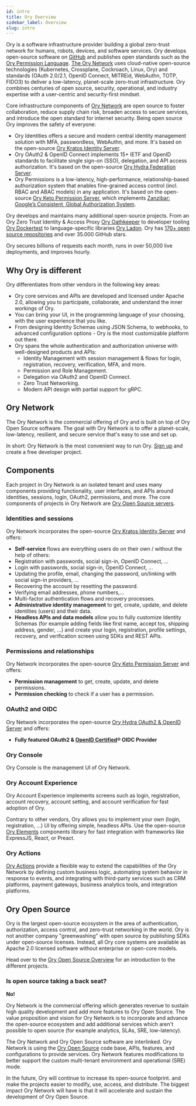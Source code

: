 ```yaml
---
id: intro
title: Ory Overview
sidebar_label: Overview
slug: intro
---
```


Ory is a software infrastructure provider building a global zero-trust network for humans, robots, devices, and software services.
Ory develops open-source software on [GitHub](https://github.com/ory) and publishes open standards such as the
[Ory Permission Language](https://github.com/ory/keto/blob/master/docs/ory_permission_language_spec.md).
[The Ory Network](https://console.ory.sh/) uses cloud-native open-source technologies (Kubernetes, Crossplane, Cockroach, Linux,
Ory) and standards (OAuth 2.0/2.1, OpenID Connect, MITREid, WebAuthn, TOTP, FIDO3) to deliver a low-latency, planet-scale
zero-trust infrastructure. Ory combines centuries of open source, security, operational, and industry expertise with a
user-centric and security-first mindset.

Core infrastructure components of [Ory Network](https://console.ory.sh) are open source to foster collaboration, reduce supply
chain risk, broaden access to secure services, and introduce the open standard for internet security. Being open source Ory
improves the safety of everyone:

- Ory Identities offers a secure and modern central identity management solution with MFA, passwordless, WebAuthn, and more. It's
  based on the open-source [Ory Kratos Identity Server](https://github.com/ory/kratos).
- Ory OAuth2 & OpenID Connect implements 15+ IETF and OpenID standards to facilitate single sign-on (SSO), delegation, and API
  access authorization. It's based on the open-source [Ory Hydra Federation Server](https://github.com/ory/hydra).
- Ory Permissions is a low-latency, high-performance, relationship-based authorization system that enables fine-grained access
  control (incl. RBAC and ABAC models) in any application. It's based on the open-source
  [Ory Keto Permission Server](https://github.com/ory/keto), which implements
  [Zanzibar: Google’s Consistent, Global Authorization System](https://research.google/pubs/pub48190/).

Ory develops and maintains many additional open-source projects. From an Ory Zero Trust Identity & Access Proxy
[Ory Oathkeeper](https://github.com/ory/oathkeeper) to developer tooling [Ory Dockertest](https://github.com/ory/dockertest) to
language-specific libraries [Ory Ladon](https://github.com/ory/ladon). Ory has
[170+ open source repositories](https://github.com/orgs/ory/repositories) and over 35.000 GitHub stars.

Ory secures billions of requests each month, runs in over 50,000 live deployments, and improves hourly.

## Why Ory is different

Ory differentiates from other vendors in the following key areas:

- Ory core services and APIs are developed and licensed under Apache 2.0, allowing you to participate, collaborate, and understand
  the inner workings of Ory.
- You can bring your UI, in the programming language of your choosing, with the user experience that you like.
- From designing Identity Schemas using JSON Schema, to webhooks, to advanced configuration options - Ory is the most customizable
  platform out there.
- Ory spans the whole authentication and authorization universe with well-designed products and APIs:
  - Identity Management with session management & flows for login, registration, recovery, verification, MFA, and more.
  - Permission and Role Management.
  - Delegation via OAuth2 and OpenID Connect.
  - Zero Trust Networking.
  - Modern API design with partial support for gRPC.

## Ory Network

The Ory Network is the commercial offering of Ory and is built on top of Ory Open Source software. The goal with Ory Network is to
offer a planet-scale, low-latency, resilient, and secure service that's easy to use and set up.

In short: Ory Network is the most convenient way to run Ory. [Sign up](https://console.ory.sh/registration) and create a free
developer project.

## Components

Each project in Ory Network is an isolated tenant and uses many components providing functionality, user interfaces, and APIs
around identities, sessions, login, OAuth2, permissions, and more. The core components of projects in Ory Network are
[Ory Open Source servers](https://github.com/ory/).

### Identities and sessions

Ory Network incorporates the open-source [Ory Kratos Identity Server](https://www.ory.sh/kratos) and offers:

- **Self-service** flows are everything users do on their own / without the help of others:
- Registration with passwords, social sign-in, OpenID Connect, ...
- Login with passwords, social sign-in, OpenID Connect, ...
- Updating the profile, email, changing the password, un/linking with social sign-in providers, ...
- Recovering the account by resetting the password.
- Verifying email addresses, phone numbers,...
- Multi-factor authentication flows and recovery processes.
- **Administrative identity management** to get, create, update, and delete identities (users) and their data.
- **Headless APIs and data models** allow you to fully customize Identity Schemas (for example adding fields like first name,
  accept tos, shipping address, gender, ...) and create your login, registration, profile settings, recovery, and verification
  screen using SDKs and REST APIs.

### Permissions and relationships

Ory Network incorporates the open-source [Ory Keto Permission Server](https://www.ory.sh/keto) and offers:

- **Permission management** to get, create, update, and delete permissions.
- **Permission checking** to check if a user has a permission.

### OAuth2 and OIDC

Ory Network incorporates the open-source [Ory Hydra OAuth2 & OpenID Server](https://www.ory.sh/hydra) and offers:

- **Fully featured OAuth2 & [OpenID Certified](https://openid.net/developers/certified/)® OIDC Provider**

### Ory Console

Ory Console is the management UI of Ory Network.

### Ory Account Experience

Ory Account Experience implements screens such as login, registration, account recovery, account setting, and account verification
for fast adoption of Ory.

Contrary to other vendors, Ory allows you to implement your own (login, registration, ...) UI by offering simple, headless APIs.
Use the open-source [Ory Elements](https://github.com/ory/elements) components library for fast integration with frameworks like
ExpressJS, React, or Preact.

### Ory Actions

[Ory Actions](https://www.ory.sh/docs/kratos/hooks/configure-hooks) provide a flexible way to extend the capabilities of the Ory
Network by defining custom business logic, automating system behavior in response to events, and integrating with third-party
services such as CRM platforms, payment gateways, business analytics tools, and integration platforms.

## Ory Open Source

Ory is the largest open-source ecosystem in the area of authentication, authorization, access control, and zero-trust networking
in the world. Ory is not another company "greenwashing" with open source by publishing SDKs under open-source licenses. Instead,
all Ory core systems are available as Apache 2.0 licensed software without enterprise or open-core models.

Head over to the [Ory Open Source Overview](./open-source.mdx) for an introduction to the different projects.

### Is open source taking a back seat?

**No!**

Ory Network is the commercial offering which generates revenue to sustain high quality development and add more features to Ory
Open Source. The value proposition and vision for Ory Network is to incorporate and advance the open-source ecosystem and add
additional services which aren't possible to open source (for example analytics, SLAs, SRE, low-latency).

The Ory Network and Ory Open Source software are interlinked. Ory Network is using the [Ory Open Source](https://github.com/ory/)
code base, APIs, features, and configurations to provide services. Ory Network features modifications to better support the custom
multi-tenant environment and operational (SRE) mode.

In the future, Ory will continue to increase its open-source footprint. and make the projects easier to modify, use, access, and
distribute. The biggest impact Ory Network will have is that it will accelerate and sustain the development of Ory Open Source.
